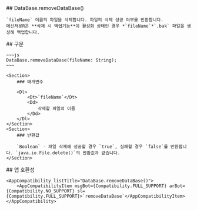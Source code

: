 
<Section>
    ## DataBase.removeDataBase()

    `fileName` 이름의 파일을 삭제합니다. 파일의 삭제 성공 여부를 반환합니다.
    메신저봇R은 **삭제 시 백업기능**이 활성화 상태인 경우 *`fileName`*`.bak` 파일을 생성해 백업합니다.
</Section>
<Section>
    ## 구문

    ~~~js
    DataBase.removeDataBase(fileName: String);
    ~~~

    <Section>
        ### 매개변수

        <Dl>
            <Dt>`fileName`</Dt>
            <Dd>
                삭제할 파일의 이름
            </Dd>
        </Dl>
    </Section>
    <Section>
        ### 반환값

        `Boolean` - 파일 삭제에 성공할 경우 `true`, 실패할 경우 `false`를 반환합니다. `java.io.File.delete()`의 반환값과 같습니다.
    </Section>
</Section>
<Section>
    ## 앱 호환성

    <AppCompatibility listTitle="DataBase.removeDataBase()">
        <AppCompatibilityItem msgBot={Compatibility.FULL_SUPPORT} arBot={Compatibility.NO_SUPPORT} sl={Compatibility.FULL_SUPPORT}>`removeDataBase`</AppCompatibilityItem>
    </AppCompatibility>
</Section>